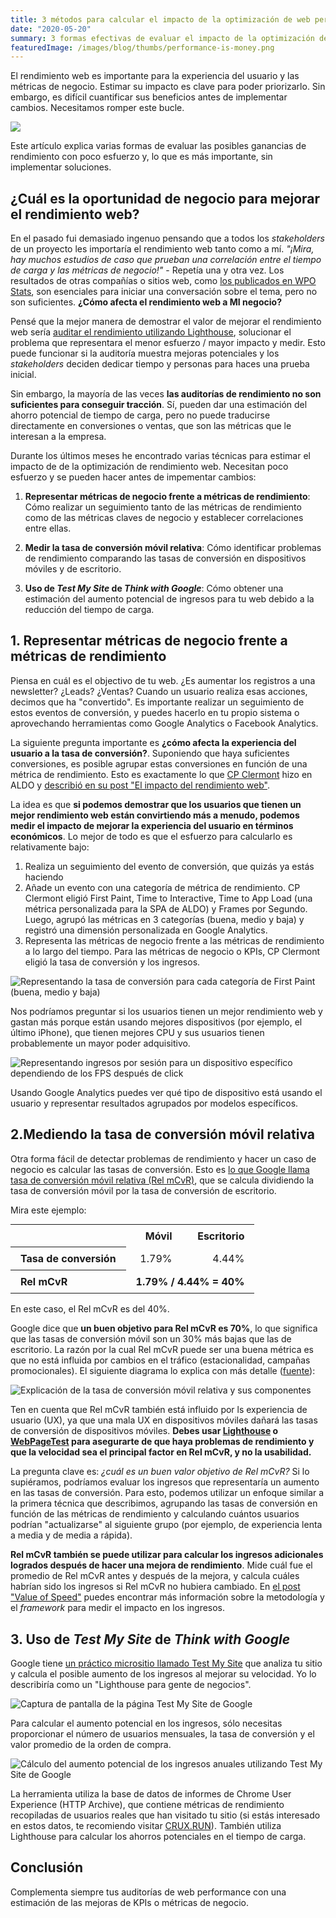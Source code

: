 ```yaml
---
title: 3 métodos para calcular el impacto de la optimización de web performance antes de implementar cambios
date: "2020-05-20"
summary: 3 formas efectivas de evaluar el impacto de la optimización de rendimiento web antes de hacer implementar mejoras.
featuredImage: /images/blog/thumbs/performance-is-money.png
---
```


El rendimiento web es importante para la experiencia del usuario y las métricas de negocio. Estimar su impacto es clave para poder priorizarlo. Sin embargo, es difícil cuantificar sus beneficios antes de implementar cambios. Necesitamos romper este bucle.

![](images/blog/thumbs/performance-is-money.png)

Este artículo explica varias formas de evaluar las posibles ganancias de rendimiento con poco esfuerzo y, lo que es más importante, sin implementar soluciones.

## ¿Cuál es la oportunidad de negocio para mejorar el rendimiento web?

En el pasado fui demasiado ingenuo pensando que a todos los _stakeholders_ de un proyecto les importaría el rendimiento web tanto como a mí. _"¡Mira, hay muchos estudios de caso que prueban una correlación entre el tiempo de carga y las métricas de negocio!"_ - Repetía una y otra vez. Los resultados de otras compañías o sitios web, como [los publicados en WPO Stats](https://wpostats.com/), son esenciales para iniciar una conversación sobre el tema, pero no son suficientes. **¿Cómo afecta el rendimiento web a MI negocio?**

Pensé que la mejor manera de demostrar el valor de mejorar el rendimiento web sería [auditar el rendimiento utilizando Lighthouse](https://web.dev/measure), solucionar el problema que representara el menor esfuerzo / mayor impacto y medir. Esto puede funcionar si la auditoría muestra mejoras potenciales y los _stakeholders_ deciden dedicar tiempo y personas para haces una prueba inicial.

Sin embargo, la mayoría de las veces **las auditorías de rendimiento no son suficientes para conseguir tracción**. Sí, pueden dar una estimación del ahorro potencial de tiempo de carga, pero no puede traducirse directamente en conversiones o ventas, que son las métricas que le interesan a la empresa.

Durante los últimos meses he encontrado varias técnicas para estimar el impacto de de la optimización de rendimiento web. Necesitan poco esfuerzo y se pueden hacer antes de impementar cambios:

1. **Representar métricas de negocio frente a métricas de rendimiento**: Cómo realizar un seguimiento tanto de las métricas de rendimiento como de las métricas claves de negocio y establecer correlaciones entre ellas.

2. **Medir la tasa de conversión móvil relativa**: Cómo identificar problemas de rendimiento comparando las tasas de conversión en dispositivos móviles y de escritorio.

3. **Uso de _Test My Site_ de _Think with Google_**: Cómo obtener una estimación del aumento potencial de ingresos para tu web debido a la reducción del tiempo de carga.

## 1. Representar métricas de negocio frente a métricas de rendimiento

Piensa en cuál es el objectivo de tu web. ¿Es aumentar los registros a una newsletter? ¿Leads? ¿Ventas? Cuando un usuario realiza esas acciones, decimos que ha "convertido". Es importante realizar un seguimiento de estos eventos de conversión, y puedes hacerlo en tu propio sistema o aprovechando herramientas como Google Analytics o Facebook Analytics.

La siguiente pregunta importante es **¿cómo afecta la experiencia del usuario a la tasa de conversión?**. Suponiendo que haya suficientes conversiones, es posible agrupar estas conversiones en función de una métrica de rendimiento. Esto es exactamente lo que [CP Clermont](https://twitter.com/cpclermont) hizo en ALDO y [describió en su post "El impacto del rendimiento web"](https://simplified.dev/performance/impact-of-web-performance).

La idea es que **si podemos demostrar que los usuarios que tienen un mejor rendimiento web están convirtiendo más a menudo, podemos medir el impacto de mejorar la experiencia del usuario en términos económicos**. Lo mejor de todo es que el esfuerzo para calcularlo es relativamente bajo:

1. Realiza un seguimiento del evento de conversión, que quizás ya estás haciendo
2. Añade un evento con una categoría de métrica de rendimiento. CP Clermont eligió First Paint, Time to Interactive, Time to App Load (una métrica personalizada para la SPA de ALDO) y Frames por Segundo. Luego, agrupó las métricas en 3 categorías (buena, medio y baja) y registró una dimensión personalizada en Google Analytics.
3. Representa las métricas de negocio frente a las métricas de rendimiento a lo largo del tiempo. Para las métricas de negocio o KPIs, CP Clermont eligió la tasa de conversión y los ingresos.

![Representando la tasa de conversión para cada categoría de First Paint (buena, medio y baja)](images/blog/thumbs/assess-performance-impact_simplified-first-paint-cr.png)

Nos podríamos preguntar si los usuarios tienen un mejor rendimiento web y gastan más porque están usando mejores dispositivos (por ejemplo, el último iPhone), que tienen mejores CPU y sus usuarios tienen probablemente un mayor poder adquisitivo.

![Representando ingresos por sesión para un dispositivo específico dependiendo de los FPS después de click](images/blog/thumbs/assess-performance-impact_simplified-iphone8-dollar-per-session.png)

Usando Google Analytics puedes ver qué tipo de dispositivo está usando el usuario y representar resultados agrupados por modelos específicos.

## 2.Mediendo la tasa de conversión móvil relativa

Otra forma fácil de detectar problemas de rendimiento y hacer un caso de negocio es calcular las tasas de conversión. Esto es [lo que Google llama tasa de conversión móvil relativa (Rel mCvR)](https://www.blog.google/products/marketingplatform/analytics/mobile-challenge-and-how-measure-it/), que se calcula dividiendo la tasa de conversión móvil por la tasa de conversión de escritorio.

Mira este ejemplo:

<table style="margin:0 auto 1rem">
  <tr>
    <td></td>
    <th scope="col" style="font-weight:bold;text-align:right;padding:0.5em 1em">
      Móvil
    </th>
    <th scope="col" style="font-weight:bold;text-align:right;padding:0.5em 1em">
      Escritorio
    </th>
  </tr>
  <tr>
    <th style="font-weight:bold;text-align:left;padding:0.5em 1em" scope="row">
      Tasa de conversión
    </th>
    <td style="text-align:right;padding:0.5em 1em">1.79%</td>
    <td style="text-align:right;padding:0.5em 1em">4.44%</td>
  </tr>
  <tr>
    <th style="font-weight:bold;text-align:left;padding:0.5em 1em" scope="row">
      Rel mCvR
    </th>
    <td style="font-weight:bold;text-align:right;padding:0.5em 1em" colspan="2">
      1.79% / 4.44% = 40%
    </td>
  </tr>
</table>

En este caso, el Rel mCvR es del 40%.

Google dice que **un buen objetivo para Rel mCvR es 70%**, lo que significa que las tasas de conversión móvil son un 30% más bajas que las de escritorio. La razón por la cual Rel mCvR puede ser una buena métrica es que no está influida por cambios en el tráfico (estacionalidad, campañas promocionales). El siguiente diagrama lo explica con más detalle ([fuente](https://www.blog.google/products/marketingplatform/analytics/mobile-challenge-and-how-measure-it/)):

![Explicación de la tasa de conversión móvil relativa y sus componentes](images/blog/thumbs/assess-performance-impact_rel-mcvr.png)

Ten en cuenta que Rel mCvR también está influido por ls experiencia de usuario (UX), ya que una mala UX en dispositivos móviles dañará las tasas de conversión de dispositivos móviles. **Debes usar [Lighthouse](https://web.dev/measure) o [WebPageTest](https://www.webpagetest.org/) para asegurarte de que haya problemas de rendimiento y que la velocidad sea el principal factor en Rel mCvR, y no la usabilidad.**

La pregunta clave es: _¿cuál es un buen valor objetivo de Rel mCvR?_ Si lo supiéramos, podríamos evaluar los ingresos que representaría un aumento en las tasas de conversión. Para esto, podemos utilizar un enfoque similar a la primera técnica que describimos, agrupando las tasas de conversión en función de las métricas de rendimiento y calculando cuántos usuarios podrían "actualizarse" al siguiente grupo (por ejemplo, de experiencia lenta a media y de media a rápida).

**Rel mCvR también se puede utilizar para calcular los ingresos adicionales logrados después de hacer una mejora de rendimiento**. Mide cuál fue el promedio de Rel mCvR antes y después de la mejora, y calcula cuáles habrían sido los ingresos si Rel mCvR no hubiera cambiado.
En [el post "Value of Speed"](https://web.dev/value-of-speed/) puedes encontrar más información sobre la metodología y el _framework_ para medir el impacto en los ingresos.

## 3. Uso de _Test My Site_ de _Think with Google_

Google tiene [un práctico micrositio llamado Test My Site](https://www.thinkwithgoogle.com/feature/testmysite/) que analiza tu sitio y calcula el posible aumento de los ingresos al mejorar su velocidad. Yo lo describiría como un "Lighthouse para gente de negocios".

![Captura de pantalla de la página Test My Site de Google](images/blog/thumbs/assess-performance-impact_test-my-site.png)

Para calcular el aumento potencial en los ingresos, sólo necesitas proporcionar el número de usuarios mensuales, la tasa de conversión y el valor promedio de la orden de compra.

![Cálculo del aumento potencial de los ingresos anuales utilizando Test My Site de Google](images/blog/thumbs/assess-performance-impact_test-my-site-potential-revenue.png)

La herramienta utiliza la base de datos de informes de Chrome User Experience (HTTP Archive), que contiene métricas de rendimiento recopiladas de usuarios reales que han visitado tu sitio (si estás interesado en estos datos, te recomiendo visitar [CRUX.RUN](https://crux.run/)). También utiliza Lighthouse para calcular los ahorros potenciales en el tiempo de carga.

## Conclusión

Complementa siempre tus auditorías de web performance con una estimación de las mejoras de KPIs o métricas de negocio.
